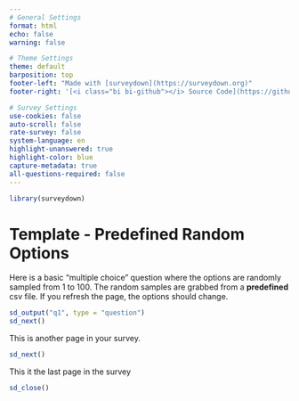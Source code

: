 ```yaml
---
# General Settings
format: html
echo: false
warning: false

# Theme Settings
theme: default
barposition: top
footer-left: "Made with [surveydown](https://surveydown.org)"
footer-right: '[<i class="bi bi-github"></i> Source Code](https://github.com/surveydown-dev/templates)'

# Survey Settings
use-cookies: false
auto-scroll: false
rate-survey: false
system-language: en
highlight-unanswered: true
highlight-color: blue
capture-metadata: true
all-questions-required: false
---
```


```r
library(surveydown)
```

::: {.sd_page id=welcome}

# Template - Predefined Random Options

Here is a basic "multiple choice" question where the options are randomly sampled from 1 to 100. The random samples are grabbed from a **predefined** csv file. If you refresh the page, the options should change.

```r
sd_output("q1", type = "question")
sd_next()
```

:::

::: {.sd_page id=page2}

This is another page in your survey.
```r
sd_next()
```

:::

::: {.sd_page id=end}

This it the last page in the survey

```r
sd_close()
```

:::
